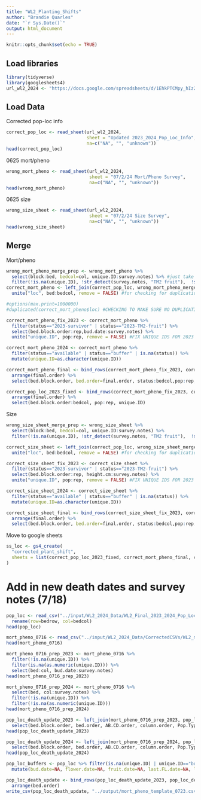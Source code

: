 ```yaml
---
title: "WL2_Planting_Shifts"
author: "Brandie Quarles"
date: "`r Sys.Date()`"
output: html_document
---
```


```r
knitr::opts_chunk$set(echo = TRUE)
```

## Load libraries
```r
library(tidyverse)
library(googlesheets4)
url_wl2_2024 <- "https://docs.google.com/spreadsheets/d/1EhkPTCMpy_hIz2yROdXNtTdh8ljkHjCHnTPdML49MuM/edit?gid=1098757867#gid=1098757867"
```

## Load Data

Corrected pop-loc info
```r
correct_pop_loc <- read_sheet(url_wl2_2024,
                              sheet = "Updated 2023_2024_Pop_Loc_Info",
                              na=c("NA", "", "unknown"))
head(correct_pop_loc)
```

0625 mort/pheno 
```r
wrong_mort_pheno <- read_sheet(url_wl2_2024,
                               sheet = "07/2/24 Mort/Pheno Survey",
                               na=c("NA", "", "unknown"))
head(wrong_mort_pheno)
```

0625 size
```r
wrong_size_sheet <- read_sheet(url_wl2_2024,
                               sheet = "07/2/24 Size Survey",
                               na=c("NA", "", "unknown"))
head(wrong_size_sheet)
```

## Merge 

Mort/pheno 
```r
wrong_mort_pheno_merge_prep <- wrong_mort_pheno %>% 
  select(block:bed, bedcol=col, unique.ID:survey.notes) %>% #just take out the row column because that's the one that would've changed
  filter(!is.na(unique.ID), !str_detect(survey.notes, "TM2 fruit"),  !str_detect(survey.notes, "TM2 Fruit"))
correct_mort_pheno <- left_join(correct_pop_loc, wrong_mort_pheno_merge_prep) %>% 
  unite("loc", bed:bedcol, remove = FALSE) #for checking for duplication positions

#options(max.print=1000000)
#duplicated(correct_mort_pheno$loc) #CHECKING TO MAKE SURE NO DUPLICATION POSITIONS 

correct_mort_pheno_fix_2023 <- correct_mort_pheno %>% 
  filter(status=="2023-survivor" | status=="2023-TM2-fruit") %>% 
  select(bed.block.order:rep,bud.date:survey.notes) %>% 
  unite("unique.ID", pop:rep, remove = FALSE) #FIX UNIQUE IDS FOR 2023 PLANTS 

correct_mort_pheno_2024 <- correct_mort_pheno %>% 
  filter(status=="available" | status=="buffer" | is.na(status)) %>% 
  mutate(unique.ID=as.character(unique.ID))

correct_mort_pheno_final <- bind_rows(correct_mort_pheno_fix_2023, correct_mort_pheno_2024) %>% 
  arrange(final.order) %>% 
  select(bed.block.order, bed.order=final.order, status:bedcol,pop:rep,unique.ID, bud.date:survey.notes)

correct_pop_loc_2023_fixed <- bind_rows(correct_mort_pheno_fix_2023, correct_mort_pheno_2024) %>% 
  arrange(final.order) %>% 
  select(bed.block.order:bedcol, pop:rep, unique.ID)
```

Size
```r
wrong_size_sheet_merge_prep <- wrong_size_sheet %>% 
  select(block:bed, bedcol=col, unique.ID:survey.notes) %>% 
  filter(!is.na(unique.ID), !str_detect(survey.notes, "TM2 fruit"),  !str_detect(survey.notes, "TM2 Fruit"))

correct_size_sheet <- left_join(correct_pop_loc, wrong_size_sheet_merge_prep) %>% 
  unite("loc", bed:bedcol, remove = FALSE) #for checking for duplication positions

correct_size_sheet_fix_2023 <- correct_size_sheet %>% 
  filter(status=="2023-survivor" | status=="2023-TM2-fruit") %>% 
  select(bed.block.order:rep, height.cm:survey.notes) %>% 
  unite("unique.ID", pop:rep, remove = FALSE) #FIX UNIQUE IDS FOR 2023 PLANTS 

correct_size_sheet_2024 <- correct_size_sheet %>% 
  filter(status=="available" | status=="buffer" | is.na(status)) %>% 
  mutate(unique.ID=as.character(unique.ID))

correct_size_sheet_final <- bind_rows(correct_size_sheet_fix_2023, correct_size_sheet_2024) %>% 
  arrange(final.order) %>% 
  select(bed.block.order, bed.order=final.order, status:bedcol,pop:rep,unique.ID, height.cm:survey.notes)
```

Move to google sheets
```r
ss_loc <- gs4_create(
  "corrected_plant_shift",
  sheets = list(correct_pop_loc_2023_fixed, correct_mort_pheno_final, correct_size_sheet_final)
)
```


# Add in new death dates and survey notes (7/18)
```r
pop_loc <- read_csv("../input/WL2_2024_Data/WL2_Final_2023_2024_Pop_Loc_Info.csv") %>% 
  rename(row=bedrow, col=bedcol)
head(pop_loc)
```


```r
mort_pheno_0716 <- read_csv("../input/WL2_2024_Data/CorrectedCSVs/WL2_mort_pheno_20240716_corrected.csv")
head(mort_pheno_0716)

mort_pheno_0716_prep_2023 <- mort_pheno_0716 %>% 
  filter(!is.na(unique.ID)) %>% 
  filter(is.na(as.numeric(unique.ID))) %>% 
  select(bed:col, bud.date:survey.notes)
head(mort_pheno_0716_prep_2023)

mort_pheno_0716_prep_2024 <- mort_pheno_0716 %>% 
  select(bed, col:survey.notes) %>% 
  filter(!is.na(unique.ID)) %>% 
  filter(!is.na(as.numeric(unique.ID)))
head(mort_pheno_0716_prep_2024)
```

```r
pop_loc_death_update_2023 <- left_join(mort_pheno_0716_prep_2023, pop_loc) %>% 
  select(bed.block.order, bed.order, AB.CD.order, column.order, Pop.Type, status, block, loc, bed, row, col, pop, mf, rep, unique.ID, bud.date:survey.notes)
head(pop_loc_death_update_2023)

pop_loc_death_update_2024 <- left_join(mort_pheno_0716_prep_2024, pop_loc) %>% 
  select(bed.block.order, bed.order, AB.CD.order, column.order, Pop.Type, status, block, loc, bed, row, col, pop, mf, rep, unique.ID, bud.date:survey.notes)
head(pop_loc_death_update_2024)

pop_loc_buffers <- pop_loc %>% filter(is.na(unique.ID) | unique.ID=="buffer") %>% 
  mutate(bud.date=NA, flower.date=NA, fruit.date=NA, last.FL.date=NA, last.FR.date=NA, death.date=NA, survey.notes=NA)

pop_loc_death_update <- bind_rows(pop_loc_death_update_2023, pop_loc_death_update_2024, pop_loc_buffers) %>% 
  arrange(bed.order)
write_csv(pop_loc_death_update, "../output/mort_pheno_template_0723.csv")
```

